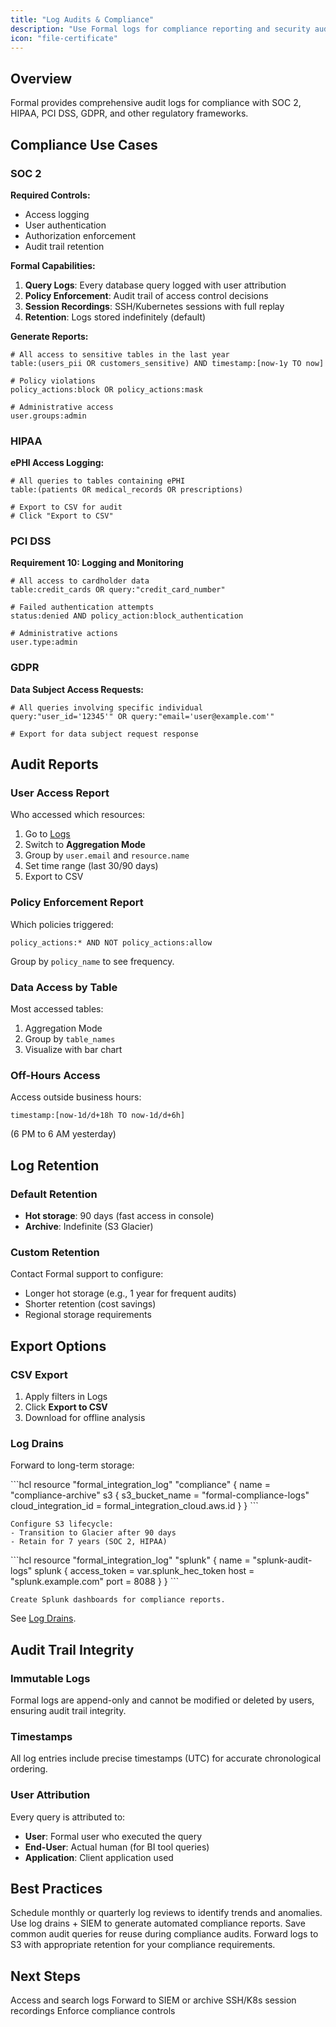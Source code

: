 ```yaml
---
title: "Log Audits & Compliance"
description: "Use Formal logs for compliance reporting and security audits"
icon: "file-certificate"
---
```


## Overview

Formal provides comprehensive audit logs for compliance with SOC 2, HIPAA, PCI DSS, GDPR, and other regulatory frameworks.

## Compliance Use Cases

### SOC 2

**Required Controls:**

- Access logging
- User authentication
- Authorization enforcement
- Audit trail retention

**Formal Capabilities:**

1. **Query Logs**: Every database query logged with user attribution
2. **Policy Enforcement**: Audit trail of access control decisions
3. **Session Recordings**: SSH/Kubernetes sessions with full replay
4. **Retention**: Logs stored indefinitely (default)

**Generate Reports:**

```
# All access to sensitive tables in the last year
table:(users_pii OR customers_sensitive) AND timestamp:[now-1y TO now]

# Policy violations
policy_actions:block OR policy_actions:mask

# Administrative access
user.groups:admin
```

### HIPAA

**ePHI Access Logging:**

```
# All queries to tables containing ePHI
table:(patients OR medical_records OR prescriptions)

# Export to CSV for audit
# Click "Export to CSV"
```

### PCI DSS

**Requirement 10: Logging and Monitoring**

```
# All access to cardholder data
table:credit_cards OR query:"credit_card_number"

# Failed authentication attempts
status:denied AND policy_action:block_authentication

# Administrative actions
user.type:admin
```

### GDPR

**Data Subject Access Requests:**

```
# All queries involving specific individual
query:"user_id='12345'" OR query:"email='user@example.com'"

# Export for data subject request response
```

## Audit Reports

### User Access Report

Who accessed which resources:

1. Go to [Logs](https://app.joinformal.com/logs)
2. Switch to **Aggregation Mode**
3. Group by `user.email` and `resource.name`
4. Set time range (last 30/90 days)
5. Export to CSV

### Policy Enforcement Report

Which policies triggered:

```
policy_actions:* AND NOT policy_actions:allow
```

Group by `policy_name` to see frequency.

### Data Access by Table

Most accessed tables:

1. Aggregation Mode
2. Group by `table_names`
3. Visualize with bar chart

### Off-Hours Access

Access outside business hours:

```
timestamp:[now-1d/d+18h TO now-1d/d+6h]
```

(6 PM to 6 AM yesterday)

## Log Retention

### Default Retention

- **Hot storage**: 90 days (fast access in console)
- **Archive**: Indefinite (S3 Glacier)

### Custom Retention

Contact Formal support to configure:

- Longer hot storage (e.g., 1 year for frequent audits)
- Shorter retention (cost savings)
- Regional storage requirements

## Export Options

### CSV Export

1. Apply filters in Logs
2. Click **Export to CSV**
3. Download for offline analysis

### Log Drains

Forward to long-term storage:

<Tabs>
  <Tab title="S3">
    ```hcl
    resource "formal_integration_log" "compliance" {
      name = "compliance-archive"
      s3 {
        s3_bucket_name       = "formal-compliance-logs"
        cloud_integration_id = formal_integration_cloud.aws.id
      }
    }
    ```
    
    Configure S3 lifecycle:
    - Transition to Glacier after 90 days
    - Retain for 7 years (SOC 2, HIPAA)
  </Tab>
  
  <Tab title="Splunk">
    ```hcl
    resource "formal_integration_log" "splunk" {
      name = "splunk-audit-logs"
      splunk {
        access_token = var.splunk_hec_token
        host         = "splunk.example.com"
        port         = 8088
      }
    }
    ```
    
    Create Splunk dashboards for compliance reports.
  </Tab>
</Tabs>

See [Log Drains](/docs/guides/integrations/log-drains).

## Audit Trail Integrity

### Immutable Logs

Formal logs are append-only and cannot be modified or deleted by users, ensuring audit trail integrity.

### Timestamps

All log entries include precise timestamps (UTC) for accurate chronological ordering.

### User Attribution

Every query is attributed to:

- **User**: Formal user who executed the query
- **End-User**: Actual human (for BI tool queries)
- **Application**: Client application used

## Best Practices

<AccordionGroup>
  <Accordion title="Regular Reviews" icon="calendar">
    Schedule monthly or quarterly log reviews to identify trends and anomalies.
  </Accordion>

<Accordion title="Automate Reports" icon="robot">
  Use log drains + SIEM to generate automated compliance reports.
</Accordion>

<Accordion title="Document Queries" icon="book">
  Save common audit queries for reuse during compliance audits.
</Accordion>

  <Accordion title="Long-Term Archive" icon="archive">
    Forward logs to S3 with appropriate retention for your compliance
    requirements.
  </Accordion>
</AccordionGroup>

## Next Steps

<CardGroup cols={2}>
  <Card
    title="View Logs"
    icon="file-lines"
    href="/docs/guides/observability/logs"
  >
    Access and search logs
  </Card>
  <Card
    title="Log Drains"
    icon="pipe"
    href="/docs/guides/integrations/log-drains"
  >
    Forward to SIEM or archive
  </Card>
  <Card
    title="Sessions"
    icon="signal-stream"
    href="/docs/guides/core-concepts/sessions"
  >
    SSH/K8s session recordings
  </Card>
  <Card
    title="Policies"
    icon="shield-check"
    href="/docs/guides/policies/policies"
  >
    Enforce compliance controls
  </Card>
</CardGroup>
